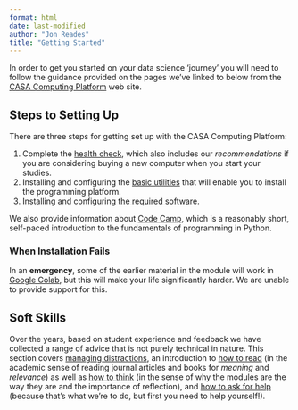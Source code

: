 ```yaml
---
format: html
date: last-modified
author: "Jon Reades"
title: "Getting Started"
---
```


In order to get you started on your data science 'journey' you will need to follow the guidance provided on the pages we've linked to below from the [CASA Computing Platform]({{< var module.sds >}}) web site.

## Steps to Setting Up {#sec-requirements}

There are three steps for getting set up with the CASA Computing Platform:

1. Complete the [health check]({{< var module.sds >}}setup/health.html), which also includes our *recommendations* if you are considering buying a new computer when you start your studies. 
2. Installing and configuring the [basic utilities]({{< var module.sds >}}setup/base.html) that will enable you to install the programming platform. 
3. Installing and configuring [the required software]({{< var module.sds >}}setup/installation.html).

We also provide information about [Code Camp]({{< var module.camp >}}), which is a reasonably short, self-paced introduction to the fundamentals of programming in Python.

::: {.callout-warning}

### When Installation Fails

In an **emergency**, some of the earlier material in the module will work in [Google Colab](https://colab.research.google.com/), but this will make your life significantly harder. We are unable to provide support for this.

:::

## Soft Skills

Over the years, based on student experience and feedback we have collected a range of advice that is not purely technical in nature. This section covers [managing distractions]({{< var module.sds >}}skills/attention.html), an introduction to [how to read]({{< var module.sds >}}skills/reading.html) (in the academic sense of reading journal articles and books for *meaning* and *relevance*) as well as [how to think]({{< var module.sds >}}skills/thinking.html) (in the sense of why the modules are the way they are and the importance of reflection), and [how to ask for help]({{< var module.sds >}}skills/help.html) (because that's what we're to do, but first you need to help yourself!).
